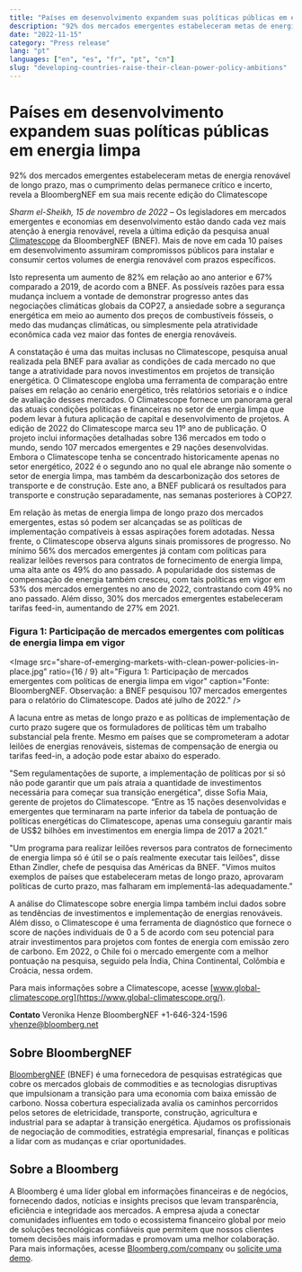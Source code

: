 ```yaml
---
title: "Países em desenvolvimento expandem suas políticas públicas em energia limpa"
description: "92% dos mercados emergentes estabeleceram metas de energia renovável de longo prazo, mas o cumprimento delas permanece crítico e incerto, revela a BloombergNEF em sua mais recente edição do Climatescope"
date: "2022-11-15"
category: "Press release"
lang: "pt"
languages: ["en", "es", "fr", "pt", "cn"]
slug: "developing-countries-raise-their-clean-power-policy-ambitions"
---
```


# Países em desenvolvimento expandem suas políticas públicas em energia limpa

92% dos mercados emergentes estabeleceram metas de energia renovável de longo prazo, mas o cumprimento delas permanece crítico e incerto, revela a BloombergNEF em sua mais recente edição do Climatescope

_Sharm el-Sheikh, 15 de novembro de 2022_ – Os legisladores em mercados emergentes e economias em desenvolvimento estão dando cada vez mais atenção à energia renovável, revela a última edição da pesquisa anual [Climatescope](https://www.global-climatescope.org/) da BloombergNEF (BNEF). Mais de nove em cada 10 países em desenvolvimento assumiram compromissos públicos para instalar e consumir certos volumes de energia renovável com prazos específicos.

Isto representa um aumento de 82% em relação ao ano anterior e 67% comparado a 2019, de acordo com a BNEF. As possíveis razões para essa mudança incluem a vontade de demonstrar progresso antes das negociações climáticas globais da COP27, a ansiedade sobre a segurança energética em meio ao aumento dos preços de combustíveis fósseis, o medo das mudanças climáticas, ou simplesmente pela atratividade econômica cada vez maior das fontes de energia renováveis. 

A constatação é uma das muitas inclusas no Climatescope, pesquisa anual realizada pela BNEF para avaliar as condições de cada mercado no que tange a atratividade para novos investimentos em projetos de transição energética. O Climatescope engloba uma ferramenta de comparação entre países em relação ao cenário energético, três relatórios setoriais e o índice de avaliação desses mercados. O Climatescope fornece um panorama geral das atuais condições políticas e financeiras no setor de energia limpa que podem levar à futura aplicação de capital e desenvolvimento de projetos. A edição de 2022 do Climatescope marca seu 11º ano de publicação. O projeto inclui informações detalhadas sobre 136 mercados em todo o mundo, sendo 107 mercados emergentes e 29 nações desenvolvidas. Embora o Climatescope tenha se concentrado historicamente apenas no setor energético, 2022 é o segundo ano no qual ele abrange não somente o setor de energia limpa, mas também da descarbonização dos setores de transporte e de construção. Este ano, a BNEF publicará os resultados para transporte e construção separadamente, nas semanas posteriores à COP27.

Em relação às metas de energia limpa de longo prazo dos mercados emergentes, estas só podem ser alcançadas se as políticas de implementação compatíveis à essas aspirações forem adotadas. Nessa frente, o Climatescope observa alguns sinais promissores de progresso. No mínimo 56% dos mercados emergentes já contam com políticas para realizar leilões reversos para contratos de fornecimento de energia limpa, uma alta ante os 49% do ano passado. A popularidade dos sistemas de compensação de energia também cresceu, com tais políticas em vigor em 53% dos mercados emergentes no ano de 2022, contrastando com 49% no ano passado. Além disso, 30% dos mercados emergentes estabeleceram tarifas feed-in, aumentando de 27% em 2021.

### Figura 1: Participação de mercados emergentes com políticas de energia limpa em vigor

<Image
  src="share-of-emerging-markets-with-clean-power-policies-in-place.jpg"
  ratio={16 / 9}
  alt="Figura 1: Participação de mercados emergentes com políticas de energia limpa em vigor"
  caption="Fonte: BloombergNEF. Observação: a BNEF pesquisou 107 mercados emergentes para o relatório do Climatescope. Dados até julho de 2022."
/>

A lacuna entre as metas de longo prazo e as políticas de implementação de curto prazo sugere que os formuladores de políticas têm um trabalho substancial pela frente. Mesmo em países que se comprometeram a adotar leilões de energias renováveis, sistemas de compensação de energia ou tarifas feed-in, a adoção pode estar abaixo do esperado. 

"Sem regulamentações de suporte, a implementação de políticas por si só não pode garantir que um país atraia a quantidade de investimentos necessária para começar sua transição energética", disse Sofia Maia, gerente de projetos do Climatescope. “Entre as 15 nações desenvolvidas e emergentes que terminaram na parte inferior da tabela de pontuação de políticas energéticas do Climatescope, apenas uma conseguiu garantir mais de US$2 bilhões em investimentos em energia limpa de 2017 a 2021.”

"Um programa para realizar leilões reversos para contratos de fornecimento de energia limpa só é útil se o país realmente executar tais leilões", disse Ethan Zindler, chefe de pesquisa das Américas da BNEF. "Vimos muitos exemplos de países que estabeleceram metas de longo prazo, aprovaram políticas de curto prazo, mas falharam em implementá-las adequadamente.”

A análise do Climatescope sobre energia limpa também inclui dados sobre as tendências de investimentos e implementação de energias renováveis. Além disso, o Climatescope é uma ferramenta de diagnóstico que fornece o score de nações individuais de 0 a 5 de acordo com seu potencial para atrair investimentos para projetos com fontes de energia com emissão zero de carbono. Em 2022, o Chile foi o mercado emergente com a melhor pontuação na pesquisa, seguido pela Índia, China Continental, Colômbia e Croácia, nessa ordem.

Para mais informações sobre a Climatescope, acesse [www.global-climatescope.org](https://www.global-climatescope.org/).

**Contato**
Veronika Henze
BloombergNEF
+1-646-324-1596
[vhenze@bloomberg.net](mailto:vhenze@bloomberg.net)

## Sobre BloombergNEF

[BloombergNEF](https://about.bnef.com/) (BNEF) é uma fornecedora de pesquisas estratégicas que cobre os mercados globais de commodities e as tecnologias disruptivas que impulsionam a transição para uma economia com baixa emissão de carbono. Nossa cobertura especializada avalia os caminhos percorridos pelos setores de eletricidade, transporte, construção, agricultura e industrial para se adaptar à transição energética. Ajudamos os profissionais de negociação de commodities, estratégia empresarial, finanças e políticas a lidar com as mudanças e criar oportunidades.

## Sobre a Bloomberg

A Bloomberg é uma líder global em informações financeiras e de negócios, fornecendo dados, notícias e insights precisos que levam transparência, eficiência e integridade aos mercados. A empresa ajuda a conectar comunidades influentes em todo o ecossistema financeiro global por meio de soluções tecnológicas confiáveis que permitem que nossos clientes tomem decisões mais informadas e promovam uma melhor colaboração. Para mais informações, acesse [Bloomberg.com/company](https://www.bloomberg.com/company) ou [solicite uma demo](https://www.bloomberg.com/professional/request-demo/?utm_source=bbg-pr&bbgsum=dg-ws-core-pr).
